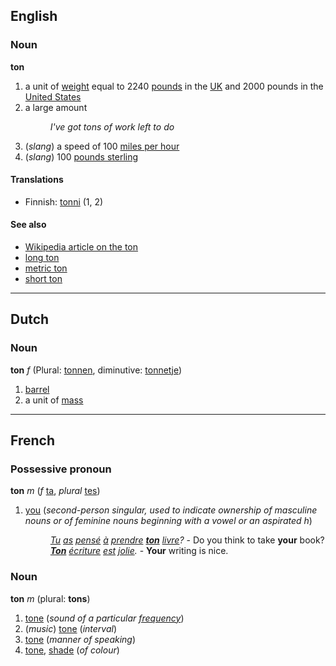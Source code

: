 ==English==
===Noun===
'''ton'''
#a unit of [[weight]] equal to 2240 [[pound]]s in the [[UK]] and 2000 pounds in the [[United States]]
#a large amount
#:''I've got tons of work left to do''
#(''slang'') a speed of 100 [[mile per hour|miles per hour]]
#(''slang'') 100 [[pound sterling|pounds sterling]]

====Translations====
*Finnish: [[tonni]] (1, 2)

====See also====
*[[en:ton|Wikipedia article on the ton]]
*[[long ton]]
*[[metric ton]]
*[[short ton]]

----
==Dutch==
===Noun===
'''ton''' ''f'' (Plural: [[tonnen]], diminutive: [[tonnetje]])

# [[barrel]]
# a unit of [[mass]]

----
==French==
===Possessive pronoun===
'''ton''' ''m''  (''f'' [[ta#French|ta]], ''plural'' [[tes]]) 

# [[you]] (''second-person singular, used to indicate ownership of masculine nouns or of feminine nouns beginning with a vowel or an aspirated h'')
#:''[[Tu]] [[as]] [[penser|pensé]] [[à]] [[prendre]] '''[[ton]]''' [[livre]]?'' - Do you think to take '''your''' book?
#:'' '''[[Ton]]''' [[écriture]] [[est]] [[joli|jolie]].'' - '''Your''' writing is nice.

===Noun===
'''ton''' ''m'' (plural: '''tons''')

# [[tone]] (''sound of a particular [[frequency]]'')
# (''music'') [[tone]] (''interval'')
# [[tone]] (''manner of speaking'')
# [[tone]], [[shade]] (''of colour'')